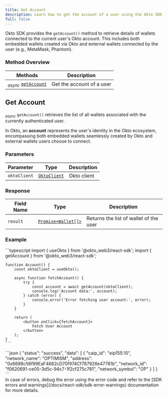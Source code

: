```yaml
---
title: Get Account
description: Learn how to get the account of a user using the Okto SDK.
full: false
---
```



Okto SDK provides the `getAccount()` method to retrieve details of wallets connected to the current user's Okto account. This includes both embedded wallets created via Okto and external wallets connected by the user (e.g., MetaMask, Phantom).

<ChainSupportStatus 
/>

### Method Overview

| Methods                                              | Description                          |                 
|------------------------------------------------------|--------------------------------------|
| <sub><i>async</i></sub> [`getAccount`](#get-account) | Get the account of a user            |

<div className="method-box">

## Get Account

<sub><i>async</i></sub> `getAccount()` retrieves the list of all wallets associated with the currently authenticated user. 

In Okto, an **account** represents the user's identity in the Okto ecosystem, encompassing both embedded wallets seamlessly created by Okto and external wallets users choose to connect.

### Parameters

| Parameter   | Type                        | Description                            | 
|-------------|-----------------------------|----------------------------------------|
| `oktoClient` | [`OktoClient`](/docs/react-sdk/technical-reference#models) | Okto client |

### Response

<Callout title="Success Response">

| Field Name | Type                  | Description                                   | 
|------------|-----------------------|-----------------------------------------------|
| `result`   | [`Promise<Wallet[]>`](/docs/react-sdk/technical-reference#models) | Returns the list of wallet of the user | 

</Callout>

### Example

<Accordions>
<Accordion title="Usage">
<Tabs items={['Typescript']}>
  <Tab value="Typescript">
    ```typescript
    import { useOkto } from '@okto_web3/react-sdk';
    import { getAccount } from '@okto_web3/react-sdk';

    function Account() {
        const oktoClient = useOkto();

        async function fetchAccount() {
            try {
                const account = await getAccount(oktoClient);
                console.log('Account data:', account);
            } catch (error) {
                console.error('Error fetching user account:', error);
            }
        }

        return (
            <button onClick={fetchAccount}>
                Fetch User Account
            </button>
        );
    }
    ```
  </Tab>
</Tabs>
</Accordion>

<Accordion title="Success Response">
```json
{
    "status": "success",
    "data": [
        {
            "caip_id": "eip155:10",
            "network_name": "OPTIMISM",
            "address": "0x6698c56f99EaF4662cD70f974Cf787926e47781b",
            "network_id": "f0620691-ce05-3d5c-94c7-1f2cf275c781",
            "network_symbol": "OP"
        }
    ]
}
```
</Accordion>
</Accordions>

</div>

<Callout title="Note">
In case of errors, debug the error using the error code and refer to the [SDK errors and warnings](/docs/react-sdk/sdk-error-warnings) documentation for more details.
</Callout>